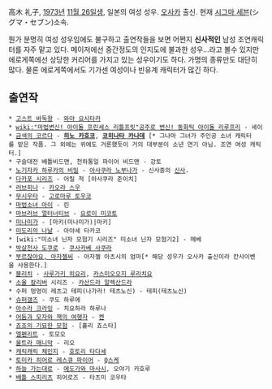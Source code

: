 高木 礼子, [[1973년]] [[11월 26일]]생, 일본의 여성 성우. [[오사카]] 출신. 현재 [[시그마 세븐]](シグマ・セブン)소속. 

뭔가 분명히 여성 성우임에도 불구하고 출연작들을 보면 어쩐지 '''신사적인''' 남성 조연캐릭터를 자주 맡고 있다. 메이저에선 중간정도의 인지도에 불과한 성우...라고 볼수 있지만 에로게쪽에선 상당한 커리어를 가지고 있는 성우이기도 하다. 가명의 종류만도 대단히 많다. 물론 에로게쪽에서도 기가센 여성이나 빈유계 캐릭터가 많긴 하다. 

== 출연작 ==
 * [[고스트 바둑왕]] - [[와야 요시타카]]
 * [[wiki:"마법변신! 아이돌 프린세스 리틀프릿"공주로 변신! 동화틱 아이돌 리루프리]] - 세이
 * [[금색의 코르다]] - '''[[히노 카호코]]''', '''[[코히나타 카나데]]''' [* 그나마 그녀가 주인공 소녀 캐릭터를 맡은 작품. 그 외에는 위에도 거론했듯이 거의 대부분이 소년 연기 아님. 조연 여성 캐릭터.]
 * 구슬대전 배틀비드맨, 천하통일 파이어 비드맨 - 강토
 * [[노기자카 하루카의 비밀]] - [[아사쿠라 노부나가]] - 신사중의 [[신사]].
 * [[다카포 시리즈]] - 어릴 적 [아사쿠라 준이치]
 * [[러브히나]] - [[카오라 스우]]
 * [[무시우타]] - [[고로마루 토우코]]
 * [[마법소녀 아이]] - 린
 * [[마브러브 얼터너티브]] - [[요로이 미코토]]
 * [[미나미가]] - [마키(미나미가)|마키]
 * [[미도리의 나날]] - 아야세 타카코
 * [wiki:"미소녀 닌자 모험기 시리즈" 미소녀 닌자 모험기2] - 메베
 * [[박살천사 도쿠로]] - [[쿠사카베 사쿠라]]
 * [[부르잖아요, 아자젤씨]] - 아자젤 아츠시의 엄마[* 해당 성우가 오사카 출신이라 칸사이벤을 사용한다.]
 * [[블리치]] - [[사루가키 히요리]], [[카스미오오지 루리치요]]
 * [[소울 칼리버]] 시리즈 - [[카산드라 알렉산드라]]
 * 수퍼 멍멍이 레츠고 테피(나가라! 테츠노신) - 테피(테츠노신)
 * [[슈퍼갤즈]] - 쿠도 하루에
 * [[아수라 크라잉]] - 치요하라 하루나
 * [[어둠과 모자와 책의 여행자]] - [[켄]]
 * [[죠죠의 기묘한 모험(TVA)|죠죠의 기묘한 모험]] - [홀리 죠스타]
 * [[엘펜리트]] - 토모오
 * [[울트라 매니악]] - 리오
 * [[캐릭캐릭 체인지]] - [[호토리 타다세]]
 * [[토미카 히어로 레스큐 파이어]] - [[Q스케]]
 * [[하늘 가는대로]] - [[에도가와 마사시]], 오야기 카호루
 * [[배틀 스피리츠]] 히어로즈 - 타츠미 코우타
